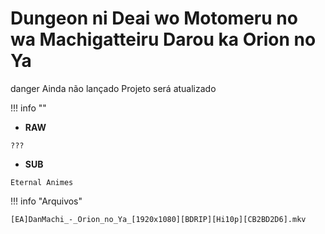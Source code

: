 # Dungeon ni Deai wo Motomeru no wa Machigatteiru Darou ka Orion no Ya

danger Ainda não lançado
Projeto será atualizado


!!! info ""
- **RAW**
```
???
```
- **SUB**
```
Eternal Animes
```


!!! info "Arquivos"
```
[EA]DanMachi_-_Orion_no_Ya_[1920x1080][BDRIP][Hi10p][CB2BD2D6].mkv
```
